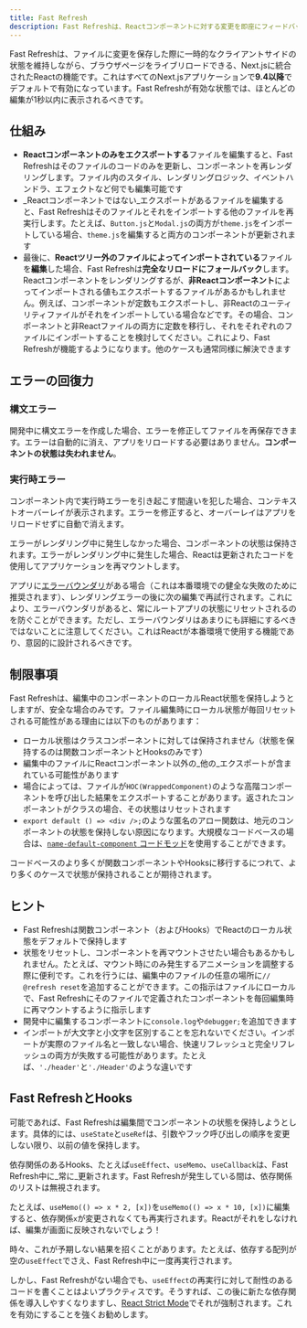 ```yaml
---
title: Fast Refresh
description: Fast Refreshは、Reactコンポーネントに対する変更を即座にフィードバックしてくれるホットモジュールリロード体験です。
---
```


Fast Refreshは、ファイルに変更を保存した際に一時的なクライアントサイドの状態を維持しながら、ブラウザページをライブリロードできる、Next.jsに統合されたReactの機能です。これはすべてのNext.jsアプリケーションで**9.4以降**でデフォルトで有効になっています。Fast Refreshが有効な状態では、ほとんどの編集が1秒以内に表示されるべきです。

## 仕組み

- **Reactコンポーネントのみをエクスポートする**ファイルを編集すると、Fast Refreshはそのファイルのコードのみを更新し、コンポーネントを再レンダリングします。ファイル内のスタイル、レンダリングロジック、イベントハンドラ、エフェクトなど何でも編集可能です
- _Reactコンポーネントではない_エクスポートがあるファイルを編集すると、Fast Refreshはそのファイルとそれをインポートする他のファイルを再実行します。たとえば、`Button.js`と`Modal.js`の両方が`theme.js`をインポートしている場合、`theme.js`を編集すると両方のコンポーネントが更新されます
- 最後に、**Reactツリー外のファイルによってインポートされている**ファイルを**編集**した場合、Fast Refreshは**完全なリロードにフォールバック**します。Reactコンポーネントをレンダリングするが、**非Reactコンポーネント**によってインポートされる値もエクスポートするファイルがあるかもしれません。例えば、コンポーネントが定数もエクスポートし、非Reactのユーティリティファイルがそれをインポートしている場合などです。その場合、コンポーネントと非Reactファイルの両方に定数を移行し、それをそれぞれのファイルにインポートすることを検討してください。これにより、Fast Refreshが機能するようになります。他のケースも通常同様に解決できます

## エラーの回復力

### 構文エラー

開発中に構文エラーを作成した場合、エラーを修正してファイルを再保存できます。エラーは自動的に消え、アプリをリロードする必要はありません。**コンポーネントの状態は失われません**。

### 実行時エラー

コンポーネント内で実行時エラーを引き起こす間違いを犯した場合、コンテキストオーバーレイが表示されます。エラーを修正すると、オーバーレイはアプリをリロードせずに自動で消えます。

エラーがレンダリング中に発生しなかった場合、コンポーネントの状態は保持されます。エラーがレンダリング中に発生した場合、Reactは更新されたコードを使用してアプリケーションを再マウントします。

アプリに[エラーバウンダリ](https://react.dev/reference/react/Component#catching-rendering-errors-with-an-error-boundary)がある場合（これは本番環境での健全な失敗のために推奨されます）、レンダリングエラーの後に次の編集で再試行されます。これにより、エラーバウンダリがあると、常にルートアプリの状態にリセットされるのを防ぐことができます。ただし、エラーバウンダリはあまりにも詳細にするべきではないことに注意してください。これはReactが本番環境で使用する機能であり、意図的に設計されるべきです。

## 制限事項

Fast Refreshは、編集中のコンポーネントのローカルReact状態を保持しようとしますが、安全な場合のみです。ファイル編集時にローカル状態が毎回リセットされる可能性がある理由には以下のものがあります：

- ローカル状態はクラスコンポーネントに対しては保持されません（状態を保持するのは関数コンポーネントとHooksのみです）
- 編集中のファイルにReactコンポーネント以外の_他の_エクスポートが含まれている可能性があります
- 場合によっては、ファイルが`HOC(WrappedComponent)`のような高階コンポーネントを呼び出した結果をエクスポートすることがあります。返されたコンポーネントがクラスの場合、その状態はリセットされます
- `export default () => <div />;`のような匿名のアロー関数は、地元のコンポーネントの状態を保持しない原因になります。大規模なコードベースの場合は、[`name-default-component` コードモッド](/docs/pages/building-your-application/upgrading/codemods#name-default-component)を使用することができます。

コードベースのより多くが関数コンポーネントやHooksに移行するにつれて、より多くのケースで状態が保持されることが期待されます。

## ヒント

- Fast Refreshは関数コンポーネント（およびHooks）でReactのローカル状態をデフォルトで保持します
- 状態をリセットし、コンポーネントを再マウントさせたい場合もあるかもしれません。たとえば、マウント時にのみ発生するアニメーションを調整する際に便利です。これを行うには、編集中のファイルの任意の場所に`// @refresh reset`を追加することができます。この指示はファイルにローカルで、Fast Refreshにそのファイルで定義されたコンポーネントを毎回編集時に再マウントするように指示します
- 開発中に編集するコンポーネントに`console.log`や`debugger;`を追加できます
- インポートが大文字と小文字を区別することを忘れないでください。インポートが実際のファイル名と一致しない場合、快速リフレッシュと完全リフレッシュの両方が失敗する可能性があります。たとえば、`'./header'`と`'./Header'`のような違いです

## Fast RefreshとHooks

可能であれば、Fast Refreshは編集間でコンポーネントの状態を保持しようとします。具体的には、`useState`と`useRef`は、引数やフック呼び出しの順序を変更しない限り、以前の値を保持します。

依存関係のあるHooks、たとえば`useEffect`、`useMemo`、`useCallback`は、Fast Refresh中に_常に_更新されます。Fast Refreshが発生している間は、依存関係のリストは無視されます。

たとえば、`useMemo(() => x * 2, [x])`を`useMemo(() => x * 10, [x])`に編集すると、依存関係`x`が変更されなくても再実行されます。Reactがそれをしなければ、編集が画面に反映されないでしょう！

時々、これが予期しない結果を招くことがあります。たとえば、依存する配列が空の`useEffect`でさえ、Fast Refresh中に一度再実行されます。

しかし、Fast Refreshがない場合でも、`useEffect`の再実行に対して耐性のあるコードを書くことはよいプラクティスです。そうすれば、この後に新たな依存関係を導入しやすくなりますし、[React Strict Mode](/docs/pages/api-reference/next-config-js/reactStrictMode)でそれが強制されます。これを有効にすることを強くお勧めします。